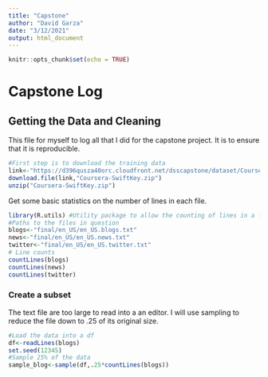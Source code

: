 ```yaml
---
title: "Capstone"
author: "David Garza"
date: "3/12/2021"
output: html_document
---
```


```r
knitr::opts_chunk$set(echo = TRUE)
```

# Capstone Log

## Getting the Data and Cleaning 

This file for myself to log all that I did for the capstone project. It is to ensure that it is reproducible.

```r
#First step is to download the training data
link<-"https://d396qusza40orc.cloudfront.net/dsscapstone/dataset/Coursera-SwiftKey.zip"
download.file(link,"Coursera-SwiftKey.zip")
unzip("Coursera-SwiftKey.zip")
```

Get some basic statistics on the number of lines in each file.

```r
library(R.utils) #Utility package to allow the counting of lines in a file
#Paths to the files in question
blogs<-"final/en_US/en_US.blogs.txt"
news<-"final/en_US/en_US.news.txt"
twitter<-"final/en_US/en_US.twitter.txt"
# Line counts
countLines(blogs)
countLines(news)
countLines(twitter)
```

### Create a subset

The text file are too large to read into a an editor. I will use sampling to reduce the file down to .25 of its original size.

```r
#Load the data into a df
df<-readLines(blogs)
set.seed(12345)
#Sample 25% of the data
sample_blog<-sample(df,.25*countLines(blogs))
```

